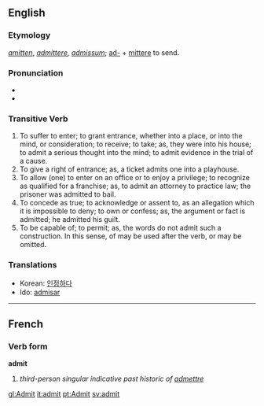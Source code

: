 ==English==

===Etymology===
{{OE.}} ''[[amitten]]'', {{L.}} ''[[admittere]], [[admissum]]''; [[ad-]] + [[mittere]] to send.

===Pronunciation===
* {{IPA| [[WEAE]] /ædˈmɪt/}}
*{{audio|en-us-admit.ogg|Audio (US)}}

===Transitive Verb===
{{en-infl-reg-consonant|admit||t}}
# To suffer to enter; to grant entrance, whether into a place, or into the mind, or consideration; to receive; to take; as, they were into his house; to admit a serious  thought into the mind; to admit evidence in the trial of a cause.
# To give a right of entrance; as, a ticket admits one into a playhouse.
# To allow (one) to enter on an office or to enjoy a privilege; to recognize as qualified for a franchise; as, to admit an attorney to practice law; the prisoner was admitted to bail.
# To concede as true; to acknowledge or assent to, as an allegation which it is impossible to deny; to own or confess; as, the argument or fact is admitted; he admitted his guilt.
# To be capable of; to permit; as, the words do not admit such a construction. In this sense, of may be used after the verb, or may be omitted.

===Translations===
*Korean: [[인정하다]]
*Ido: [[admisar]]
----

==French==
===Verb form===
'''admit'''

# ''third-person singular indicative past historic of [[admettre]]''

[[gl:Admit]]
[[it:admit]]
[[pt:Admit]]
[[sv:admit]]
